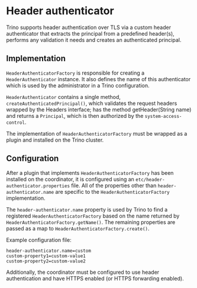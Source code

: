 # Header authenticator

Trino supports header authentication over TLS via a custom header authenticator
that extracts the principal from a predefined header(s), performs any validation
it needs and creates an authenticated principal.

## Implementation

`HeaderAuthenticatorFactory` is responsible for creating a `HeaderAuthenticator`
instance. It also defines the name of this authenticator which is used by the
administrator in a Trino configuration.

`HeaderAuthenticator` contains a single method,
`createAuthenticatedPrincipal()`, which validates the request headers wrapped by
the Headers interface; has the method getHeader(String name) and returns a
`Principal`, which is then authorized by the `system-access-control`.

The implementation of `HeaderAuthenticatorFactory` must be wrapped as a plugin
and installed on the Trino cluster.

## Configuration

After a plugin that implements `HeaderAuthenticatorFactory` has been installed
on the coordinator, it is configured using an
`etc/header-authenticator.properties` file. All of the properties other than
`header-authenticator.name` are specific to the `HeaderAuthenticatorFactory`
implementation.

The `header-authenticator.name` property is used by Trino to find a registered
`HeaderAuthenticatorFactory` based on the name returned by
`HeaderAuthenticatorFactory.getName()`. The remaining properties are passed as a
map to `HeaderAuthenticatorFactory.create()`.

Example configuration file:

```none
header-authenticator.name=custom
custom-property1=custom-value1
custom-property2=custom-value2
```

Additionally, the coordinator must be configured to use header authentication
and have HTTPS enabled (or HTTPS forwarding enabled).
